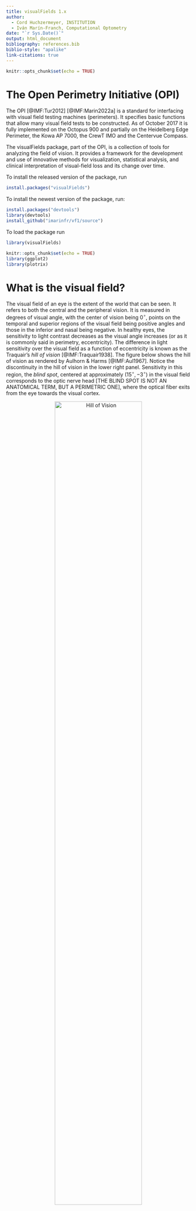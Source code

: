 ```yaml
---
title: visualFields 1.x
author:
  - Cord Huchzermeyer, INSTITUTION
  - Iván Marín-Franch, Computational Optometry
date: "`r Sys.Date()`"
output: html_document
bibliography: references.bib
biblio-style: "apalike"
link-citations: true
---
```


```r
knitr::opts_chunk$set(echo = TRUE)
```

# The Open Perimetry Initiative (OPI)
The OPI [@IMF:Tur2012] [@IMF:Marin2022a] is a standard for interfacing with visual field testing machines (perimeters). It specifies basic functions that allow many visual field tests to be constructed. As of October 2017 it is fully implemented on the Octopus 900 and partially on the Heidelberg Edge Perimeter, the Kowa AP 7000, the CrewT IMO and the Centervue Compass.

The visualFields package, part of the OPI, is a collection of tools for analyzing the field of vision. It provides a framework for the development and use of innovative methods for visualization, statistical analysis, and clinical interpretation of visual-field loss and its change over time.

To install the released version of the package, run 
```r
install.packages("visualFields")
```

To install the newest version of the package, run:
```r
install.packages("devtools")
library(devtools)
install_github("imarinfr/vf1/source")
```

To load the package run
```r
library(visualFields)
```

```r
knitr::opts_chunk$set(echo = TRUE)
library(ggplot2)
library(plotrix)
```

# What is the visual field?
The visual field of an eye is the extent of the world that can be seen. It refers to both the central and the peripheral vision. It is measured in degrees of visual angle, with the center of vision being $0^\circ$, points on the temporal and superior regions of the visual field being positive angles and those in the inferior and nasal being negative. In healthy eyes, the sensitivity to light contrast decreases as the visual angle increases (or as it is commonly said in perimetry, eccentricity). The difference in light sensitivity over the visual field as a function of eccentricity is known as the Traquair's *hill of vision* [@IMF:Traquair1938]. The figure below shows the hill of vision as rendered by Aulhorn & Harms [@IMF:Aul1967]. Notice the discontinuity in the hill of vision in the lower right panel. Sensitivity in this region, the *blind spot*, centered at approximately $(15^\circ, -3^\circ)$ in the visual field corresponds to the optic nerve head [THE BLIND SPOT IS NOT AN ANATOMICAL TERM, BUT A PERIMETRIC ONE], where the optical fiber exits from the eye towards the visual cortex.

<figure>
  <center><img src="./AulhornHillOfVision.png" alt="Hill of Vision" width="75%"></center>
  <center><figcaption>Aulhorn and Harms' rendering of Traquair's hill of vision.</figcaption></center>
</figure>

# What is visual field testing?
Visual field testing measures a patient's visual sensitivity at different locations of the visual field. Its purpose is to reconstruct as best as possible within the confines and limitations of a clinical setting the *hill of vision*. The most common type of visual field testing is *static automated perimetry (SAP)*, which is performed with in a dome-shaped device, so that the distance between the stimulus and the eye equal for all locations within the visual field. In contrast, *campimetry* is performed with a flat screen. [CAMPIMETRY MAY BE USED MORE OFTEN IN THE FUTURE BECAUSE COMPUTER SCREENS/ VR DEVICES MAY BE USED FOR TELEMEDICINE; LEAVE IT?]

Usually, perimetry tests the ability to detect increments in stimulus luminance with respect to the background with an achromatic (not colored) stimulus. This is a form of perimetry known as *white-on-white perimetry*. However, theoretically, other aspects of vision can be tested at different locations (ability to discriminate dots that are very close to each other, ability to discriminate similar colors, contrast sensitivity). The figure below shows the most common grid of locations tested during *SAP*. The gray ellipse corresponds to the blind spot of the hill of vision and, therefore, the red dots are expected to have no sensitivity.

```r

default_locmap <- getlocmap()

plot(x = default_locmap$coord$x, 
     y = default_locmap$coord$y, 
     type = "n", 
     asp = 1,
     xlim = c(-30, 30),
     ylim = c(-34, 34),
     yaxt = 'n',
     xaxt = 'n',
     bty = 'n',
     xlab = "",
     ylab = "",
     main = "24-2 grid of test locations")
lines(-c(30, 2.5), c(0, 0), lwd = 2, col = "lightgray")
lines(c(2.5, 30), c(0, 0), lwd = 2, col = "lightgray")
lines(c(0, 0), -c(30, 2.5), lwd = 2, col = "lightgray")
lines(c(0, 0), c(2.5, 30), lwd = 2, col = "lightgray")
lines(x = c(-2.5, 2.5), y = c(0, 0), lwd = 1.5)
lines(x = c(0, 0), y = c(-2.5, 2.5), lwd = 1.5)
for(r in c(10, 20, 30))
  draw.circle(0, 0, r, lwd = 2, col = NA, border = "lightgray")
draw.ellipse(15, -1.5, 2.75, 3.75, col = "gray", border = NA)
text(x = 0, y = -34, "horizontal eccentricity [degrees]")
text(x = -34, y = -0, "vertical eccentricity [degrees]", srt = 90)
text(x = 31, y = 0, "30\u00b0", adj = c(0, 0.5))
text(x = 0, y = 31, "30\u00b0", adj = c(0.5, 0))
points(x = default_locmap$coord$x[-default_locmap$bs],
       y = default_locmap$coord$y[-default_locmap$bs])
points(x = default_locmap$coord$x[default_locmap$bs],
       y = default_locmap$coord$y[default_locmap$bs],
       col = "red", pch = 19)

```

The visual fields package was created to analyze data from *SAP*. In SAP, the goal is to quantify sensitivity by increasing and decreasing the light differential (or contrast) between stimulus and background and asking the observer to press the button when they detect the presence of the visual stimulus. The contrast threshold is determined at each location of the visual field as the one for which the observer is able to detect the presence of the stimulus 50% of the times. Such thresholds are estimated at a fixed number of locations forming a regular grid as the one in the figure above. 

There is another common form of perimetry, *kinetic perimetry*, where a light spot is moved from the periphery towards the center along a number of meridians. In this form of perimetry the location where the spot is first detected by the subject is noted and those points at different meridians are connected to find isopters of equal sensitivity on the retina. The statistical analysis for this form of perimetry is very different than for static perimetry and beyond the scope of this visualFields package.

# Performing visual field tests
For the typical visual field test, an observer (usually a patient in an ophthalmology or optometry clinic) is comfortably seated in front of a perimeter and puts his head on a chin rest looking into a white Ganzfeld dome (or hemisphere). The perimeter is located in a dimly lit, calm room and the observer has been explained what to do by an experienced technician before the examination. In his hand, the observer has access to a clicker.

Observers now look at a fixation target (a dot, a cross, a diamond, or other) right in front of them in the center of the dome and are presented visual stimuli over their visual field. Observer are to press the clicker any time a stimulus appears anywhere in the dome These lights are presented only for a short time span (typically 100-200ms), so that the observer has no time to shift his gaze to the stimulus. A press of the clicker will be linked to a presentation when it occurs within a given time window after the presentation. A computer will present stimuli several times at different locations in a grid pattern and in a spatially random order. For each location, the stimulus contrast will be decreased if the observer responded to the previous response and increased if not.

At the end of the test, the inverse of the contrast threshold, $\Delta L_{\rm threshold}$ at each location is recorded in a decibel scale (dB). This dB scale is normally defined as attenuation from the maximum stimulus possible $\Delta L_{\rm max}$ as:
\begin{equation}
dB = -10\ \rm log \left (\frac{\Delta L_{\rm thr}}{\Delta L_{\rm max}} \right)\ .
\end{equation}
For the most common devices, the Humprhery Field Analyzer and the Octopus 900, the maximum luminance differential $\Delta L_{\rm max}$ is $10000\ (\rm apostilb) / \pi = 3183.1\ cd\ m^{-2}$.

These are the data expected by the visualFields package for statistical analysis and generation of visualization devices.

## Psychophysical testing
Psychophysical tests systematically measure the relationship between physical stimulus strength and the subjective perception. This is performed by varying the stimulus and asking the observer to communicate his perception with a limited number of allowed responses. In visual field testing, the observer usually presses a button when a light spot is perceived. 

The relationship between stimulus and perception is analyzed using mathematical model. Commonly, these models result in an estimate of a *threshold*, which denotes either the absolute stimulus strength that can just barely be perceived or the smallest difference that can be perceived as different. 

Real world scenarios where perception is close to threshold include going through a dark forest on a cloudy night or seeing the car in front through a dense fog. Stimuli are not clearly seen when close to threshold. For this reason, patients sometimes feel that lengthy visual field testing is tedious and that it is as an unreliable examination. The latter is not clearly correct when fluctuations are taken into account and data are analyzed with appropriate statistical methods.

## Grid patterns
The spatial position of the points $l_1$ to $l_k$ in the visual field is found in the location map (locmap) and depends on the pattern used by the perimeter. When analyzing data, you need to specify the locmap.

By default, the 24-2 pattern (shown in the previous figure) is used, which consists of 54 locations that are equally spaced across the field.

```r
str(default_locmap)
```

Beside a name and a description, a locmap dataset contains a coordinate table with the x- and y-coordinates of the locations measured in degrees, and the id of the points that cover the physiological blind spot (the id is the number x in $l_x$ and corresponds to the row in the coord table).

Other grid patterns are also defined in the package. For instance, the 10-2 grid:

```r
ten_two_locmap <- locmaps$p10d2
str(ten_two_locmap)
```

And many others:

```r
names(locmaps)
```

Locations of the locmap that cover the blind spot are reported in the locmaps lists under the variable bs. If the blind spot is outside the pattern (for example in the 10° visual fields) or is spared by the grid as in the Octopus G1 pattern, the list item bs is set to `r numeric(0)`.

The grid, the stimulus size, presentation time and the algorithm responsible for varying intensities remain constant throughout the examination and are called a perimetry program. Not that examinations performed with different programs cannot be directly compared.

## Measurements
Although usually not seen in visual field data, the most elementary unit of a static visual field test is a subject's response. It consists of the constant stimulus parameters (size, presentation time, background luminance), the stimulus location, the stimulus intensity and whether the subject pressed the button within a predefined time window to indicate that he saw the stimulus.

Below a certain *threshold* luminance, a stimulus is usually not perceivable, above the threshold, the stimulus is usually perceived. However, close to threshold, a stimulus is not always reliably perceived. By definition, the threshold is the luminance of the stimulus where the subject will see the stimulus with a probability of 50%.

The most straightforward to measure such a threshold would be to present stimuli several time at a number different, fixed stimulus strengths. This method is called the method of *constant stimuli* and results in the *psychometric function*, which is usually modeled with a cumulative distribution function (CDF), for example a Gaussian CDF. However, this is not the most effective way to estimate a threshold, because stimulus strength far from the threshold will have probabilities to be seen that are close to either 0% or 100%. Testing these strengths several times does not yield much information.

Therefore, advanced algorithms were developed for reducing the number of stimulus presentations with limited trade-off concerning the accuracy of the measurements. A staircase algorithm where the intensity is decreased by a certain step size when the stimulus was seen, increased when not seen, and the step size is halved upon each revearsal (seen to not seen or vice versa) is a more efficient algorithms that is frequently used. More efficient algorithms usually make a trade-off between precision of the threshold estimate and test time, and often incorporate information on responses in neighboring locations into the algorithm. Examples include the Swedish Interactive Threshold Algorithm (SITA) of the Humphery Perimeters. Note that long test times negatively affect attention and therefore both accuracy and precision of the threshold estimates.

## False negatives and false positives

Residual deviation from the psychometric function may occur due to inattention of the observer but also due to short-term fluctuation of the threshold. For example, it has been shown that the threshold underlies short-term fluctuates in the areas where light sensitivity was negatively affected by glaucoma, a disease of the optic nerve.

When the observer does not see a stimulus that is clearly above a level that has been seen before, this is called a false negative response (fnr). In contrast, when the subject presses the button although no stimulus is presented, this is a false positive response (fpr).

The cooperation of the subject is also tested in some perimeters by presenting deliberately presenting a stimulus at the location of the blind spot. If the subjects sees that stimulus, it must be assumed that he did not fixate correctly (fixation loss) and that the reliability of the field is decreased.

# Clinical applications of perimetry
In clinical practice, visual field testing is used to identify decreases in visual function caused by disease. Such *visual field defects* or *scotomas* can be caused by diseases that affect tissue anywhere along the optic pathway. This ranges from the optic media (cornea / lens / vitreous) which transmit light, to the retina, which detects lights and preprocesses visual information, to the optic nerve, which transmits information, and up to the visual cortex.

Often, clinicians can draw reliable conclusions about the localisation of the disease by the pattern of the visual field defects. For example, an infarction of the right visual cortex leads complete blindness in the left hemispheres of both eyes with a very distinct border along the vertical meridian. Therefore, the patient does not perceive anything to the right of the point he looks at. On the other side of the vertical meridian the visual field is normal. In contrast, patients with glaucoma start with areas of slightly decreased light sensitivity often in the upper or lower hemifield with a bow-shaped (arcuate) pattern cause by the localisation of damage in the optic nerve head.

Visual field tests can be used to diagnose disease, to appraise the functional consequences of disease (for example: can the patient still drive a vehicle?), and to monitor progression.

[THIS SEEMS TO BE A BIT OUF OF PLACE, BUT I PREFER NOT TO EDIT THIS PART MYSELF]
The most advanced statistical methods have been created for monitoring glaucoma progression. The open-angle glaucomas are a group of slowly progressing, chronic neurodegenerative diseases of the optic nerve, often caused by increased eye pressure. Patients need consequent monitoring over many years and slight changes in the visual field must be detected reliably. Therefore, many of the functions of the visualField package focus on glaucoma research.

# Getting started with the package
## Loading data
The visualField package contains some example data. This dataset contains the results of 42 visual field tests of one patient (id: sample1). The patient has primary open-angle glaucoma (type: pwg).

```r

str(vfpwgSunyiu24d2[, 1:10])

```

The first columns characterize the patient, the time and duration of the examination, the diagnosis, and the reliability parameters 'false positive responses', 'false negative responses' and 'fixation losses'.

Each row corresponds to one visual field test. Visual field testing is performed monocularly (one eye at a time), so that two examinations exist for each date. The abbreviations for the laterality ('eye') is derived from latin (OD: right eye = oculus dexter, and OS: left eye = oculus sinister), when both eyes are examined, the abbreviation is OU.

The environment variable locini contains the number of the first column that contains the actual visual field date. Each column $l_{x}$ corresponds to one of {k} locations in the visual field test. A concise way to select the columns $l_1$ to $l_{k}$ is to use the *getvfcols* function.

```r

getlocini()
getvfcols()

vfpwgSunyiu24d2[1, getvfcols()]

```

There mustn't be any columns after these columns. Use the *vffilter* function to select specific fields and the *vfisvalid* function to check whether a table fulfills the criteria. The latter will also tell you what the problem is when it doesn't.

```r

example1 <- vffilter(vfpwgSunyiu24d2, 
                     id == "sample1" & 
                       eye == "OD")[1, ]

example1$newVariable <- "not valid"

vfisvalid(example1)

```

## Plotting the visual field
The most straightforward plots show the sensitivities at the corresponding locations. These representations are very exact, but may be difficult to interpret. For learning purposes, here, we manually plot some visual field data.

```r

setdefaults()

example2 <- vffilter(vfpwgRetest24d2, 
                     id == "1" & 
                       eye == "OD")[1,]

vfisvalid(example2)

example2_dataframe <- data.frame(x = getlocmap()$coord$x, 
                                 y = getlocmap()$coord$y, 
                                 td = as.vector(unlist(example2[,getvfcols()])))

ggplot(example2_dataframe, aes(x = x, y = y)) +
  geom_text(aes(label = td)) +
  geom_hline(yintercept = 0) +
  geom_vline(xintercept = 0) +
  coord_fixed() +
  theme_void()

```

Note that left eyes have to be treated differently if you plot the points manually, because the location labels are mirrored along the y axis. In other words, to plot the data manually, for a left eye x should be `-getlocmap()$coord$x`.

By convention, when both eyes are presented side by side, the left eye is shown on the left and the right eye on the right. This corresponds to the visual field of the observer, so that the physiological blindspots are directed temporally (toward the temple, away from the nose) for both eyes. This is in contrast to presentation of structural data, which is usually shown like it would look in a patient sitting in front of you, where his right eye is on the observers left side.

```r

OD_dataframe <- data.frame(x = getlocmap()$coord$x, 
                             y = getlocmap()$coord$y, 
                             loc_label = paste0("l", 1:54),
                             is_blindspot = FALSE,
                             eye = "OD")

# Note the minus in the x variable for the left eye
OS_dataframe <- data.frame(x = -getlocmap()$coord$x, 
                             y = getlocmap()$coord$y, 
                             loc_label = paste0("l", 1:54),
                             is_blindspot = FALSE,
                             eye = "OS")

OD_dataframe[getlocmap()$bs, "is_blindspot"] <- TRUE
OS_dataframe[getlocmap()$bs, "is_blindspot"] <- TRUE

ODOS_dataframe <- rbind(OS_dataframe, OD_dataframe)

# Use factor in order to show left eye on the left side
ODOS_dataframe$eye <- factor(ODOS_dataframe$eye, 
                             levels = c("OS", "OD"), 
                             ordered = TRUE)

ggplot(ODOS_dataframe, aes(x = x, y = y)) +
  coord_fixed() +
  xlim(-30, 30) +
  ylim(-24, 24) +
  geom_label(aes(label = loc_label, color = is_blindspot), size = 2.75) +
  scale_color_manual(values = c("black", "red")) +
  facet_wrap(~ eye)

```


The visualField package provides functions for more sophisticated plotting, which will be explained later. *These functions automatically take care that right eyes and left eyes are plotted correctly.*

# Mathematical derivatives of contrast thresholds for statisitcal analysis

## Identifying defective locations on the visual field

As mentioned earlier, the sensitivity in dB at each location is calculated from the contrast threshold relative to the maximal contrast.

The sensitivity to light fluctuates considerably between measurements in the same observer (test-retest variability ---and more as the disease progresses) and between observers (inter-individual differences). They also decrease at different rates depending on the eccentricity with age.

With these predictable and unpredictable differences in the pointwise sensitivity measurements, how can we provide tools and reports to aid the clinical assessment of the visual field? Or more to the point, how can we discriminate between healthy locations and locations that are damaged or suspected of being damaged? Clinically, it is more useful to compute and report the deviations from an age-corrected mean normal visual field, since the identification of spatial patterns of damage becomes easier, thus facilitating the clinical assessment of the visual field.

But this analysis requires the use of a *normative dataset* from which to obtain models describing the age effect on sensitivity at each location. These functions are usually linear and those *age linear models* are used to obtain the *age-corrected mean normal visual field*.

The resulting *deviations* from age-corrected mean normal visual field are also measured in dB and they are interpreted as follows. By convention, in the Humphrey Field Analyzer, a negative deviation value means that the sensitivity at that location is below mean normal. In contrast, on Octopus perimeters, negative is above and positive below mean normal (therefore, values are called *defects*). In this package, those differences are called *total deviation* and their interpretation are as for the Humphrey perimeter. In case you use visualFields with data from a different perimeter it is important to know what is the definition of *deviation* and change the sign if necessary.

In eye diseases like glaucoma, general defects that affect the whole visual field are often less relevant than focal scotomas. And often ocular opacities caused by cataract can mask such focal defects. For this reason, a statistical post-hoc correction to *total deviation* values is further applied to obtain *pattern deviation* values. The correction factor is often called the *general height* and for the 24-2 Humphrey is obtained by selecting the 7th greatest total deviation value. The *pattern deviation* values equal the *total deviation* values minus the *general height*.

## Normative dataset and normative references
The visualFields package contains three datasets of healthy subjects that can be used to obtain normative age linear models and references.

The SUNY-IU dataset [@IMF:Mar2013b] for the 24-2 SITA Standard and the Goldmann Size III:
```r
str(vfctrSunyiu24d2[,1:10])
```

The Iowa dataset [@IMF:Marin2018c] for a bimodal ZEST algorithm and the Goldmann Size V:
```r
str(vfctrIowaPC26[,1:10])
str(vfctrIowaPeri[,1:10])
```

From these datasets, or any other dataset of healthy eyes, normative references can be computed as follows:

```r
nv <- nvgenerate(vfctrSunyiu24d2)
```

For future use, we set `nv` as the normative values to be used in visualFields for the calculation of total and pattern deviation values and other statistical analyses.
```r
setnv(nv)
```

### Age linear models and mean normal visual fields
The normative values and references stored in `nv` contains the coefficients of the age linear models:

```r
print(nv$agem$coeff)
```

And a function from where the age-corrected mean normal visual fields can be computed:
```r
age <- 50
print(nv$agem$model(age))
```

Notice that the locations corresponding to the anatomical region of the blind spot all have `NA` as values, as they are excluded from the statistical analysis.

## Total deviation
Total deviation is calculated from the sensitivities and from age-related normal values. These are saved in the environment variable *nv* (normal values).

```r

print(example2[, getvfcols()[1:10]])

```

```r

age <- example2$age[1]

print(age)

normal_values <- getnv()$agem$model(age)[1:10]

print(normal_values)

total_defects <- example2[, getvfcols()[1:10]] - normal_values

print(total_defects)

```

These values can be automatically calculated with a dedicated function.

```r

td <- gettd(example2)
print(td[, getvfcols()[1:10]])

```

## Pattern deviation
Pattern deviation can be calculated after obtaining the general height.
```r
gh <- getgh(td)
print(gh)
pattern_defects <- td[, getvfcols()[1:10]] - gh
print(pattern_defects)
```

These values can be automatically calculated with a dedicated function.

```r

pd <- getpd(td)
print(pd[, getvfcols()[1:10]])

```

## Total and Pattern deviation probabilities
As mentioned psychophysical sensitivity values vary considerably from test to test and between subjects Therefore, even in perfectly average eyes deviations will be different from zero most of the time. Given a visual field from a patient, the clinician has to know if a given deviation is likely to be caused by disease as opposed to normal retest and inter-individual variability.

The function `nvgenerate` computes for the normative dataset, the total deviation and pattern deviation values for healthy eyes and records pointwise empirical probability distribution functions [@IMF:Hei1987b] that can be used to compute the probability that a specific total deviation (or pattern deviation value) value is from a healthy location [@IMF:Hei1987a] [@IMF:Heijl1991]. Thus, a low probability implies a greater likelihood of the location being damaged. Typically (and in our example), the probabilities are categorized as
```r
print(getnv()$lut$probs)
```

where `0.005` means probability $< 0.005$, where `0.01` means probability $< 0.01$, etc. A probability greater than 0.05 is considered within the normal range.

The probability values for the previous values are as follows.

```r
print(gettdp(td)[, getvfcols()[1:10]])
print(getpdp(pd)[, getvfcols()[1:10]])
```

# Plotting the visual field
There are different ways to visualize the perimetric results. These visualizations have to be interpreted like maps in that they represent a simplified version of the hill of vision.

[WE PROBABLY NEED SOME INTRO TO VFPLOT BEFORE TALKING MAKING NOTES, ETC?]
The standard already contains some additional information with a border presenting a color-coded visualization of the deviation and a graphical representation of the blind spot. Note that the vfplot with the option "td" needs information on differential light-sensitivities in a normal reference population and on the probability of given deviations from these normal values. These data are included for the typical Humphrey Field Analyzer fields, but you need to collect this information if you use other perimeters

Note that you have to specify what type of data is contained in the visual field tables. The default is set to *total deviation*, `td`.

```r

vfplot(example2)

```

In this graph, yellow represents probabilities < 0.05, orange probabilities < 0.02, red < 0.01, and dark red < 0.005.

It is possible to print sensitivities (with darker representing locations with lower sensitivities)


```r

vfplot(example2, type = "s")

```

Pattern deviation values

```r

vfplot(example2, type = "pd")

```

And an hybrid plot showing total deviation values and probabilities along with a grayscale representing the sensitivities.

```r

vfplot(example2, type = "tds")

```

And a similar hybrid plotbut with pattern deviation values and probabilities.

```r

vfplot(example2, type = "pds")

```

# Global indices
Global indices summarize the visual field in a few parameters and their values and probability level can be calculated with the visualField package. The resulting table contains the visual field header data (patient id, eye, etc.) and 8 additional columns (msens, ssens, tmd, tsd, pmd, psd, gh, and vfi).

```r

print(getgl(example2)[,-(1:getlocini()-1)])

```

The column `msens` is the mean sensitivity (MS); the arithmetic mean of all sensitivity values. The column `ssens` is the standard deviation of sensitivity values.

The column `tmd` is the mean deviation (MD); the arithmetic mean of all total deviation values. The column `tsd` is the standard deviation of total deviation values.

The column `pmd` is the mean of pattern deviation values. The column `psd` is the standard pattern deviation (PSD) or the standard deviation of the pattern deviation values.

The last column, `vfi`, is the visual field index (VFI) [@IMF:Ben2008], and the second to last is the general height (GH).

The probability of the observed values given that the visual field is normal can also be calculated.

```r

print(getglp(getgl(example2))[, -(1:getlocini()-1)])

```

# Putting everything together.
Single field analysis reports can be created as pdfs or as interactive reports with Shiny. To explore them, type in the R Console the following:

```r
vfsfa(example2, file = "test.pdf")
vfsfashiny(example2)
```

# Structure function correlations in glaucoma patients
In the last years, techniques that provide detailed imaging of the retina and the optic nerve have made incredible advances. Therefore, correlation between structure and function is becoming more important than ever.

To aid comparisons between structural insult and functional defect, it is useful to understand and model the anatomy of a typical healthy eye, even if such modeling through is imperfect given the large inter-individual differences in anatomical features [@IMF:Jan2009] [@IMF:Jan2012] [@IMF:Drasdo2007] [@IMF:Montesano2020]

In glaucoma, the damage occurs in the optic nerve at the levels of the nerve fiber bundles, which consist of the axons of the retinal ganglion cells. In the retina, these cells form two layers: the ganglion cell layer that contains the cell bodies, and the retinal nerve fiber layer. However, the cell bodies of the retinal ganglion cells are displaced from the area where the photoreceptors are located that they receive input from. This displacement is relevant mostly in the center of the visual field, so it would greatly affect the structure-function comparisons on grids such as the 10-2. The following figure shows the visual field locations and the corresponding ganglion cell soma being stimulated.

```r

locmap <- locmaps$p10d2
gcmap <- vf2gc(locmap$coord)
par(mfrow = c(1, 2))
plot(x = locmap$coord$x, 
     y = locmap$coord$y, 
     type = "n", 
     asp = 1,
     xlim = c(-10, 12),
     ylim = c(-10, 10),
     yaxt = 'n',
     xaxt = 'n',
     bty = 'n',
     xlab = "",
     ylab = "",
     main = "10-2 grid of test locations")
lines(-c(10, 0.5), c(0, 0), lwd = 2, col = "lightgray")
lines(c(0.5, 10), c(0, 0), lwd = 2, col = "lightgray")
lines(c(0, 0), -c(10, 0.5), lwd = 2, col = "lightgray")
lines(c(0, 0), c(0.5, 10), lwd = 2, col = "lightgray")
lines(x = c(-0.5, 0.5), y = c(0, 0), lwd = 1.5)
lines(x = c(0, 0), y = c(-0.5, 0.5), lwd = 1.5)
for(r in c(2.5, 5, 7.5, 10))
  draw.circle(0, 0, r, lwd = 2, col = NA, border = "lightgray")
text(x = 11, y = 0, "10\u00b0", adj = c(0, 0.5))
text(x = 0, y = 11, "10\u00b0", adj = c(0.5, 0))
points(x = locmap$coord$x, y = locmap$coord$y, bg = "white")
plot(x = locmap$coord$x, 
     y = locmap$coord$y, 
     type = "n", 
     asp = 1,
     xlim = c(-10, 12),
     ylim = c(-10, 10),
     yaxt = 'n',
     xaxt = 'n',
     bty = 'n',
     xlab = "",
     ylab = "",
     main = "Corresponding ganglion cells")
lines(-c(10, 0.5), c(0, 0), lwd = 2, col = "lightgray")
lines(c(0.5, 10), c(0, 0), lwd = 2, col = "lightgray")
lines(c(0, 0), -c(10, 0.5), lwd = 2, col = "lightgray")
lines(c(0, 0), c(0.5, 10), lwd = 2, col = "lightgray")
lines(x = c(-0.5, 0.5), y = c(0, 0), lwd = 1.5)
lines(x = c(0, 0), y = c(-0.5, 0.5), lwd = 1.5)
for(r in c(2.5, 5, 7.5, 10))
  draw.circle(0, 0, r, lwd = 2, col = NA, border = "lightgray")
text(x = 11, y = 0, "10\u00b0", adj = c(0, 0.5))
text(x = 0, y = 11, "10\u00b0", adj = c(0.5, 0))
points(x = gcmap$x, y = gcmap$y, pch = 21, bg = "white")
```

Therefore, the visualFields package provides function to calculate where the ganglion cells that subserve a given location in the visual field are located and to calculate at which angle the axons of these ganglion cells enter the optic nerve head (optic disc), where they pass through the sclera (wall of the eye) to form the optic nerve. This function is based on Montesano et al. [@IMF:Montesano2020] which revisited the original work by Drasdo et al. [@IMF:Drasdo2007].

```r

print(locmaps$p24d2$coord[23,])
print(vf2gc(locmaps$p24d2$coord[23,]))

```

The Montesano Ganglion-cell displacement function can be in conjunction with the Jansonius map describing average ganglion cell bundles paths reaching different regions of the retina [@IMF:Jan2009] [@IMF:Jan2012]. First, we can obtain the angle of incidence on the optic never head (ONH)
```r
print(loc2psi(vf2gc(locmaps$p24d2$coord[23,])))
```

And from the angle of incidence, the nerve fiber bundle path can be calculated. Note that the function for calculating the trajectory will extrapolate the trajectory beyond the location of the visual field (usually to the raphe).

```r

# use loc2psi to calculate the incidence of the nerve fiber corresponding to a given location at the ONH
angle_of_incidence_l19 <-loc2psi(locmaps$p24d2$coord[19, ])

# use cart2jpolar for calculating the position of the visual field location in the polar coordinate system
locations <- rbind(cart2jpolar(locmaps$p24d2$coord[19, ]),
                   cart2jpolar(locmaps$p24d2$coord[23, ]),
                   cart2jpolar(locmaps$p24d2$coord[47, ]),
                   cart2jpolar(data.frame(x = 0, y = 0)))
locations$labels <- c("l19", "l23", "l47", "fixation")

# use bundePath to create a function for calculating the bundle path
path_function_l19 <- bundlePath(angle_of_incidence_l19)
path_function_l23 <- bundlePath(loc2psi(locmaps$p24d2$coord[23, ]))
path_function_l47 <- bundlePath(loc2psi(locmaps$p24d2$coord[47, ]))

bundle_path <- data.frame(y = 4:90,
                          x_l19 = path_function_l19(4:90),
                          x_l23 = path_function_l23(4:90),
                          x_l47 = path_function_l47(4:90))
ggplot(bundle_path, aes(y = y)) +
  geom_line(aes(x = x_l19)) +
  geom_point(data = locations, aes(x = -psi, y = r, color = labels, shape = labels == "fixation")) +
  geom_line(aes(x = x_l23), color = "red") +
  geom_line(aes(x = x_l47), color = "blue") +
  coord_polar(start = pi / 2, direction = -1) +
  scale_x_continuous(breaks = c(-180, -90, 0, 90, 180), limits = c(-180, 180)) +
  scale_y_continuous(limits = c(0, 60)) +
  scale_color_manual(values = c("l19" = "black", "l23" = "red", "l47" = "blue", "fixation" = "black")) +
  guides(color = "none", shape = "none")

```

In this plot, the origin corresponds to the center of the ONH, the black triangle corresponds to the fovea, and the $180^\circ$ angle corresponds to the line between the ONH center and the fovea, which is, in reality, slightly tilted downward in most patients.

For convenience, visualFields also contains a function to map the angle of incidence of bundles on the ONH to the corresponding angle of the circumpapillary retinal nerve fiber layer (cpRNFL) scan. This allows to map a visual field location to its corresponding ganglion cell location, to its angle of incidence on the ONH and finally to the angle in the cpRNFL scan.

```r

l23 <- locmaps$p24d2$coord[23,]

# location on the visual field to corresponding ganglion cell
gc23 <- vf2gc(l23)
print(gc23)

# ganglion cell location to angle of incidence on the ONH
psi23 <- loc2psi(gc23)
print(psi23)

# angle of incidence on the ONH to OCT cpRNFL scan angle
ang23 <- psi2oct(psi23)
print(ang23 - 360)

```

# Longitudinal analyses
Monitoring visual function over time in glaucoma patients is an essential clinical application of visual fields in ophthalmology and optometry practices. 

For several reasons, measurements will fluctuate over time. Fluctuation between measurements will be greater in eyes with glaucoma, especially in areas of glaucoma-related visual field defects. Therefore, it is not possible to compare two field tests and claim that the disease has progressed only because the second test yielded lower sensitivities.

Statistical methods and a series with a minimum number of tests are necessary in order to demonstrate disease progression in the visual fields. Statistical methods for progression in glaucoma that can be subdivided into *event-based* and *trend-based* methods. Furthermore, methods can be subdivided into those that require datasets which describe the "normal fluctuation" in a given population, those that rely on a mathematical model of visual field progression, and those that do not rely on either.

Event-based methods are not implemented in the visualFields package. Briefly, they look for progression between the most recent field and a baseline. Progression is characterized by a decrease in sensitivity with a magnitude that is unlikely (< 5%) in the population under examination (population based data is necessary) and needs to be confirmed in further tests (usually at least two).

Trend-based methods assume that progression takes place more slowly, so that several field tests are carried out during this time span. This concept is unsettling for the clinician who wants to stop progression the first time that he sees the patient, but regularly takes place even in the case of optimal treatment. The advantage is that all measurements are taken into account, not only the baseline test and the most recent tests.

There are several tools to analyze progression with visualFields. To review them, we will select a series of 27 visual fields that were obtained over several years.

```r
example3 <- vffilter(vfpwgSunyiu24d2, 
                     id == "sample1" & 
                       eye == "OS")
```

## Plotting progression
The sparkline plot only shows the raw data: the series of visual field data (by default total deviation values) over time at each location of the visual field. The lines are plotted in red if they are very "noisy", i.e., if the median absolut deviation of the residuals from simple linear regression are greater than a certain threshold `thr` (by default 2 dB). Here is an example with the threshold set at 4 dB.

```r

vfsparklines(example3, thr = 4)

```

The legoplot is a visualization device designed to compare the first visual fields against the last ones on a series in a sort of "wait-and-see" fashion. By default it compares the first 3 visual fields against the last 3 of a series. And by default it compares total deviation values (and probabilities of damage, which relies on population based statistics). This example, however, shows sensitivities.

```r

vflegoplot(example3, type = "s")

```

The outer polygon shows the grayscale for the average sensitivity over the first 3 visual fields, whereas the inner circles show the grayscale for the average of the last 3. The numbers inside the inner circles are the difference in sensitivity between the last 3 and first 3 visual fields.

## Statistical analysis
Statistical analysis can be performed with linear regression of global indices or with pointwise linear regression (one regression line for each location), which results in as many slopes and $p$-values as there are visual field locations (52 for the 24-2 grid after removing the two that fall on the anatomical region of the blind spot).

The *glr* function performs linear regression on global parameters. In the following example, the patient loses `r # round(abs(glr(getgl(example3))$sl), 2)` dB each year and this change is statistically significant, with a $p$-value < `r # format(ceiling(1000 * glr(getgl(example3))$pval) / 1000, nsmall = 3)`.

```r

# md_regression <- data.frame(time = glr(getgl(example3))$years,
#            md = glr(getgl(example3))$data)
# 
# globallm <- glr(getgl(example3))
# slope <- globallm$sl
# intercept <- globallm$int
# pval <- globallm$pval
# 
# ggplot(md_regression, aes(x = time, y = md)) +
#   geom_point() +
#   geom_abline(slope = slope, intercept = intercept)
# 
# print(paste("intercept:", intercept))
# print(paste("slope:", slope))
# print(paste("p-value:", pval))

```

The `plr` function performs pointwise linear regression (i.e. linear regression for each location in the field separately). Specific parameters have to be chosen, in order to detect disease progression. For example, progression might be defined as at least 3 locations having a slope less than 0 dB / year and a $p$-value < 0.05.

```r

prog1 <- plr(example3)
str(prog1, max.level = 1)

# show the total number of siginficantly progressions locations
# (out of the 52 pointwise linear regressions)
print(sum(prog1$pval[-getlocmap()$bs] < 0.05))

```

The results of `plr` can be displayed using the following: 

```r
vfplotplr(example3)
```
In this graphical display, yellow means that the $p$-value for this location is < 0.05, orange that it is < 0.02, red < 0.01, and dark red < 0.005.

Criteria such as the one suggested earlier based on clusters of locations significantly progressing are useful clinically but do not control for specificity. An alternative method that ensure that specificity of progression is mantained at 95% or any other desired level is Permutation of Pointwise Linear Regression or PoPLR [@IMF:Ole2012] [@IMF:Marin2021]. For this method, all 52 $p$-values are combined into a single $S$-statistic, originally introduced by Fisher [@IMF:Fisher1925]. In order to avoid reliance on population statistics or parametric statistics. (Fisher's original work showed that such statistic followed a chi-square distribution but only if the 52 significance tests were independent of each other and the data was Gaussian, two assumptions that are far from reality.) Thus, random permutations of the series of visual fields are generated and, for each, the $S$-statistic computed. If enough random permutations are performed, the resulting set of $S$-values represent an empirical distribution for the null hypothesis that there is no progression. A combined $p$-value can then be obtained to test this hypothesis against deterioration of the visual field. The interpretation of the $p$-value is as with any significance test.

The *poplr* function yields a large list with many intermediate computations. The main result is the $S$-value and its $p$-value. Note that there is a left tailed (deterioration), a right tailed (improvement) and a two-tailed (visual field not stable) versions in the current implementation.

```r

prog2 <- poplr(example3)
str(prog2, max.level = 1)

```

An improvement is highly unlikely in this series.

```r

print(prog2$csr)
print(prog2$csrp)

```

In contrast, a deterioration is very likely (p < 0.001).

```r

prog2$csl
prog2$cslp

```

In the histogram representing the null distribution, you can see that a $S$-value of `r round(prog2$csl)` was only very rarely found in the random permutations of the visual field series.

```r

hist(prog2$cstats$cslall, xlab = "S-values", xlim = c(0, 200))
abline(v = prog2$csl, col = "red", lwd = 2)

```

## Creating pretty reports
Progression reports can be created as pdfs or as interactive reports with shiny. To explore them, type in the R Console the following:

```r

vfspa(example3, file = "test.pdf")
vfspashiny(example3)

```

# DICOM standard of visual fields
DICOM (Digital Imaging and Communications in Medicine) standards for ophthalmic static perimetry are specified in Supplement 146 [CAN YOU PROVIDE A REFERENCE OR SPECIFY SUPPLEMENT IN WHAT?]. However, there are two functions for loading data generated in the DICOMM format created by the Humphrey Field Analyzer (HFA) by Zeiss.

Currently, the data representation in the visualFields package differs from these standards and data cannot be exported from the package to DICOMM.

# Using a different perimeter
Different manufacturers have different conventions in perimetry. For example, clinicians working with Humphrey Field Analyzers (Carl-Zeiss-Meditec) are often used to report loss of function as negative values (e.g., MD: mean *deviation* of $-10$ dB), while those working with Octopus perimeters (Haag-Streit) often report loss as a positive value (e.g., MD: mean *defect* of 10 dB). Furthermore, clinicians working with Octopus perimeters often use different grids, even though the 24-2 and 10-2 grids are also available. Usually, fields cannot be directly compared because other setting ($L_{max}$) are also different and because different algorithms are used.

The visualField package provided normative data for the Humphrey Field Analyzer 24-2 and Goldmann size III and for Iowa's full field perimetry [@IMF:Marin2018c], which comprises two different grids, Central $26^\circ$ and Periphery (from $30^\circ$ to more than $60^\circ$), with the Goldmann Size V stimulus on the Octopus 900. The `loadoctopus` function also imports some normative data from the Octopus perimeter by Haag-Streit, but, as of now, this does not allow full use of the functionality of the visualFields package. Currently, there are no other normative references for any other perimeters or grids. Research labs can, however, use their suitable normative datasets to generate normative values for analysis with visual fields.

# Advanced topics
## Setting up the environment
A given visual field program has certain properties that remain unchanged during the test. In the visualFields packages these are saved in an *environment*. After setting this environment, you can only analyse data that is consistent with this environment.

The core elements of the environment that need to be setup are

-   The normative reference values (`nv`)
-   The test grid (`locmap`)
-   Graphical parameters used for the different visualization devices (`gpar`)
-   The column where the visual field measurements start in the tables (`locini`)

The `nv` environment variable also contains functions for calculating defects, probabilities and global parameters that can be accessed via the functions stated above.

visualFields provides predefined test grids `locmaps`, normative values `normvals`, and parameters for graphical display (`gpars`)

```r

print(names(locmaps))
print(names(normvals))
print(names(gpars))

```

They should be consistent. For instance, `locmaps$p24d2` can only be used with one of the following `normvals`: `sunyiu_24d2_pw`, `sunyiu_24d2`, `sunyiu_24d2_pw_cps` or `sunyiu_24d2_cps`, but not with, e.g., `iowa_PC26_pw`.

Likewise, `locmaps$p24d2` and `normvals$sunyiu_24d2_pw` or `normvals$sunyiu_24d2` can only be used with `gpars$p24d2`, but not the "_csp" version `gpars$p24d2_cps`

```r

# current normal values
print(getnv()$info)
str(getnv(), 1)

# current locmap
str(getlocmap(), 1)
# current parameters for plotting
str(getgpar(), 1)
# position of the column l1 in the dataframe
print(getlocini())

```

The default environment assumes a static white-on-white perimetry with a Humphrey perimeter, using a 24-2 grid, a SITA standard algorithm, a stimulus size of Goldman Size III. The stimulus duration and the $\Delta L_{max}$ are not explicitly stated in the info, because they are generally known and it does not impact the statistical analysis of the visual field.

Note that for switching to another perimetry program, you need to set all environment variables. visualFields has setter functions for this purpose.

```r

# Set locations for Iowa Central 26 grid
setlocmap(locmaps$pPC26)
print(getlocmap()$name)
# Set normative values for Iowa Central 26 grid
setnv(normvals$iowa_PC26_pw)
print(getnv()$info$name)
# Set graphical parameters for Iowa Central 26 grid
setgpar(gpars$pPC26)

```

If the structure of the dataframe containing visual field data has changed, and the sensitivity locations start at a differen column, this can also be changed with another setter function.

```r

# Set first column with sensitivity values
setlocini(24)
print(getlocini())

```

Here is the figure with the test locations of the Iowa central $26^\circ$. Notice that this map does not have any locations falling on the anatomical blind spot.

```r

new_locmap <- getlocmap()

plot(x = new_locmap$coord$x, 
     y = new_locmap$coord$y, 
     type = "n", 
     asp = 1,
     xlim = c(-30, 30),
     ylim = c(-34, 34),
     yaxt = 'n',
     xaxt = 'n',
     bty = 'n',
     xlab = "",
     ylab = "",
     main = "Iowa Central 26 grid of test locations")
lines(-c(30, 2.5), c(0, 0), lwd = 2, col = "lightgray")
lines(c(2.5, 30), c(0, 0), lwd = 2, col = "lightgray")
lines(c(0, 0), -c(30, 2.5), lwd = 2, col = "lightgray")
lines(c(0, 0), c(2.5, 30), lwd = 2, col = "lightgray")
lines(x = c(-2.5, 2.5), y = c(0, 0), lwd = 1.5)
lines(x = c(0, 0), y = c(-2.5, 2.5), lwd = 1.5)
for(r in c(10, 20, 30))
  draw.circle(0, 0, r, lwd = 2, col = NA, border = "lightgray")
draw.ellipse(15, -1.5, 2.75, 3.75, col = "gray", border = NA)
text(x = 0, y = -34, "horizontal eccentricity [degrees]")
text(x = -34, y = -0, "vertical eccentricity [degrees]", srt = 90)
text(x = 31, y = 0, "30\u00b0", adj = c(0, 0.5))
text(x = 0, y = 31, "30\u00b0", adj = c(0.5, 0))
points(x = new_locmap$coord$x, y = new_locmap$coord$y)

```

### Defaults
The environment can be reset to its default values, the 24-2 pattern measured with the SITA algorithm on a Humphrey Field Analyzer, and with a data frame structure where the sensitivity values start at column 11.

```r

setdefaults()

print(getlocini())
print(getlocmap()$name)
print(getnv()$info$name)
print(str(getnv(), 1))

```

## Customizing visualFields
To make full use of the visualField package with other perimeters, grids, or testing algorithms (staircase, full threshold, different implementations of ZEST, etc.), it is necessary to configure visualFields to the custom test.

The first decision to make is the structure of visual field result data. In a data frame (and a loadable csv file) the first 4 columns must have the uniquely identifiable key (`id`, `eye`, `date`, `time`). To compute *deviations* from age-corrected mean normal, the age must also be included. And it is recommended to add the information about the reliability indices of the exam, such as false positive rate (`fpr`), false negative rate (`fnr`), and fixation losses (`fl`), although the last two have recently been found not to be "reliable". To design your structure, looking at the datasets included in the visualFields package may be useful.

The first 10 columns of `vfpwgRetest24d2` contains the key, age, and other information.

```r
str(vfpwgRetest24d2[,1:10])
```

After the information regarding the test, etc, must come the columns representing the visual field locations, each row containing the sensitivities for a specific exam of the eye of a patient.

```r
str(vfpwgRetest24d2[,11:21])
```

The name of the columns with sensitivity values of an exam must be prefixed by "l" and followed by the corresponding conecutive location number. So for a patient using the 24-2 grid, the full record is:

```r
print(vfpwgRetest24d2[1,])
```

Depending on the structure the visualField environment variable `locini` must be adjusted so that its value is the column number of the first sensitivity value, `l1`. This may be done with the setter `setlocini()`.

For a custom grid of location, it is possible to create and set the location map and its graphical parameters. visualFields has a function `vfgpar()` to generate graphical parameters for a given grid. Here is an example with the Octopus "G1" map, that uses `vfread` to read visualField's ready visual field data.

[I WANTED TO SHOW SOME OF THE FUNCTIONALITY OF THE LOADOCTOPUS FUNCTION, BUT I COULD DOCUMENT THIS ELSEWHERE]

[THE PROBLEM HERE IS THAT NOW PEOPLE WORKING WITH THE OCTOPUS HAVE TO FIND THE COORDINATES ELSEWHERE, AGAIN, BECAUSE THEY DO NOT HAVE ACCESS TO g1.csv. COULD IT BE PROVIDED IN THE PACKAGE?]

```r
# read the Octopus G1 coordinates and create the locmap
g1 <- list(coord = read.csv("./g1.csv"), name = "G1", desc = "The G1 location map used by Octopus perimeters", bs = numeric())
str(g1)
# set the G1 locmap
setlocmap(g1)
# create and set the graphical parameters
setgpar(vfgpar(g1$coord))
# read visual fields and plot the sensitivities
vfplot(vfread("./vfg1.csv"), type = "s")
```

The function `vfgpar()` that generates the graphical parameters has many input argument to provide as much flexibility as possible regarding the color schemes to use for probability scales, grayscale, etc.

We cannot compute or visualize total deviations, pattern deviations, or their corresponding probability maps, because we do not have normative reference values for this particular test. If we had a visualField's ready csv file with a suitable normative dataset, we could read it with `vfread()`, use the previously used function `nvgenerate()`, and set the generated normative values with `setnv()`.

Finally, if we want to go to the default settings, we ran again:

```r
setdefaults()
```

# Acknowledgments
The visualField's package would not have existed if it wasn't for the important contribution of many contributors who partially funded the development of the package, and/or contributed datasets, code, and above all insight on visual fields analysis and about perimetry and visual sciences at large. Huge thanks to:
  - William H Swanson
  - Michael Wall
  - Andrew Turpin
  - Paul H Artes
  - Giovanni Montesano
  - Mitchell W Dul

# References
